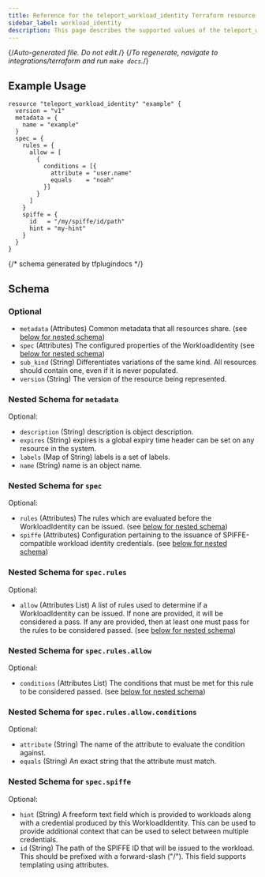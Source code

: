 ```yaml
---
title: Reference for the teleport_workload_identity Terraform resource
sidebar_label: workload_identity
description: This page describes the supported values of the teleport_workload_identity resource of the Teleport Terraform provider.
---
```


{/*Auto-generated file. Do not edit.*/}
{/*To regenerate, navigate to integrations/terraform and run `make docs`.*/}



## Example Usage

```hcl
resource "teleport_workload_identity" "example" {
  version = "v1"
  metadata = {
    name = "example"
  }
  spec = {
    rules = {
      allow = [
        {
          conditions = [{
            attribute = "user.name"
            equals    = "noah"
          }]
        }
      ]
    }
    spiffe = {
      id   = "/my/spiffe/id/path"
      hint = "my-hint"
    }
  }
}
```

{/*  schema generated by tfplugindocs */}
## Schema

### Optional

- `metadata` (Attributes) Common metadata that all resources share. (see [below for nested schema](#nested-schema-for-metadata))
- `spec` (Attributes) The configured properties of the WorkloadIdentity (see [below for nested schema](#nested-schema-for-spec))
- `sub_kind` (String) Differentiates variations of the same kind. All resources should contain one, even if it is never populated.
- `version` (String) The version of the resource being represented.

### Nested Schema for `metadata`

Optional:

- `description` (String) description is object description.
- `expires` (String) expires is a global expiry time header can be set on any resource in the system.
- `labels` (Map of String) labels is a set of labels.
- `name` (String) name is an object name.


### Nested Schema for `spec`

Optional:

- `rules` (Attributes) The rules which are evaluated before the WorkloadIdentity can be issued. (see [below for nested schema](#nested-schema-for-specrules))
- `spiffe` (Attributes) Configuration pertaining to the issuance of SPIFFE-compatible workload identity credentials. (see [below for nested schema](#nested-schema-for-specspiffe))

### Nested Schema for `spec.rules`

Optional:

- `allow` (Attributes List) A list of rules used to determine if a WorkloadIdentity can be issued. If none are provided, it will be considered a pass. If any are provided, then at least one must pass for the rules to be considered passed. (see [below for nested schema](#nested-schema-for-specrulesallow))

### Nested Schema for `spec.rules.allow`

Optional:

- `conditions` (Attributes List) The conditions that must be met for this rule to be considered passed. (see [below for nested schema](#nested-schema-for-specrulesallowconditions))

### Nested Schema for `spec.rules.allow.conditions`

Optional:

- `attribute` (String) The name of the attribute to evaluate the condition against.
- `equals` (String) An exact string that the attribute must match.




### Nested Schema for `spec.spiffe`

Optional:

- `hint` (String) A freeform text field which is provided to workloads along with a credential produced by this WorkloadIdentity. This can be used to provide additional context that can be used to select between multiple credentials.
- `id` (String) The path of the SPIFFE ID that will be issued to the workload.  This should be prefixed with a forward-slash ("/").  This field supports templating using attributes.

